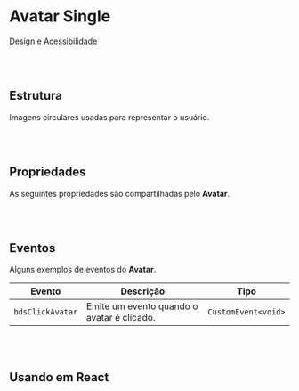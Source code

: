
# Avatar Single

[Design e Acessibilidade](https://www.figma.com/design/2bBnJVKkG09JPWCFBIcD1y/%5BDS%5D-Components?m=auto&node-id=1439-13354&t=TyXNmrAZbhl7DmWw-1)


<br></br>
## Estrutura

Imagens circulares usadas para representar o usuário.

<Canvas of={AvatarStories.Properties} />

<Meta isTemplate />

<br></br>
## Propriedades

As seguintes propriedades são compartilhadas pelo **Avatar**.

<Controls />

<br></br>
## Eventos

Alguns exemplos de eventos do **Avatar**.

<table>
    <thead>
        <tr>
            <th>Evento</th>
            <th>Descrição</th>
            <th>Tipo</th>
        </tr>
    </thead>
    <tbody>
        <tr>
            <td><code>bdsClickAvatar</code></td>
            <td>Emite um evento quando o avatar é clicado.</td>
            <td><code>CustomEvent&lt;void&gt;</code></td>
        </tr>
    </tbody>
</table>

<Source of={AvatarStories.Events} />

<br></br>
## Usando em React

<Source of={AvatarStories.FrameworkReact} />
